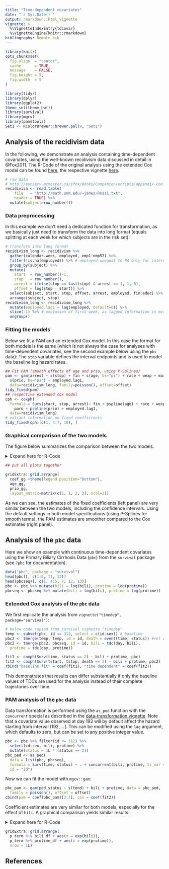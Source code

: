 ```yaml
---
title: "Time-dependent covariates"
date: "`r Sys.Date()`"
output: rmarkdown::html_vignette
vignette: >
  %\VignetteIndexEntry{tdcovar}
  %\VignetteEngine{knitr::rmarkdown}
bibliography: Remote.bib
---
```


```r
library(knitr)
opts_chunk$set(
  fig.align  = "center",
  cache      = TRUE,
  message    = FALSE,
  fig.height = 5,
  fig.width  = 5
)
```

```r
library(tidyr)
library(dplyr)
library(ggplot2)
theme_set(theme_bw())
library(survival)
library(mgcv)
library(pammtools)
Set1 <- RColorBrewer::brewer.pal(9, "Set1")
```

## Analysis of the recidivism data

In the following, we demonstrate an analysis containing time-dependent covariates,
using the well-known recidivism data discussed in detail in @Fox2011.
The R-Code of the original analysis using the extended Cox model can be found
[here](http://socserv.mcmaster.ca/jfox/Books/Companion/scripts/appendix-cox.R),
the respective vignette [here](https://socserv.socsci.mcmaster.ca/jfox/Books/Companion-1E/appendix-cox-regression.pdf).

```r
# raw data
# http://socserv.mcmaster.ca/jfox/Books/Companion/scripts/appendix-cox.R
recidivism <- read.table(
    file   = "http://math.unm.edu/~james/Rossi.txt",
    header = TRUE) %>%
  mutate(subject=row_number())
```


### Data preprocessing

In this example we don't need a dedicated function for transformation,
as we basically just need to transform the data into long format (equals
splitting at each week for which subjects are in the risk set):

```r
# transform into long format
recidivism_long <- recidivism %>%
  gather(calendar.week, employed, emp1:emp52) %>%
  filter(!is.na(employed)) %>% # employed unequal to NA only for intervals under risk
  group_by(subject) %>%
  mutate(
    start  = row_number()-1,
    stop   = row_number(),
    arrest = ifelse(stop == last(stop) & arrest == 1, 1, 0),
    offset = log(stop - start)) %>%
  select(subject, start, stop, offset, arrest, employed, fin:educ) %>%
  arrange(subject, stop)
recidivism_long <- recidivism_long %>%
  mutate(employed.lag1 = lag(employed, default=0)) %>%
  slice(-1) %>% # exclusion of first week, as lagged information is missing
  ungroup()
```


### Fitting the models

Below we fit a PAM and an extended Cox model. In this case the format for
both models is the same (which is not always the case for analyses with
time-dependent covariates, see the second example below using the `pbc` data):
The `stop` variable defines the interval endpoints and is used to model
the baseline log hazard rates.

```r
## Fit PAM (smooth effects of age and prio, using P-Splines)
pam <- gam(arrest ~ s(stop) + fin + s(age, bs="ps") + race + wexp + mar + paro +
  s(prio, bs="ps") + employed.lag1,
  data=recidivism_long, family=poisson(), offset=offset)
tidy_fixed(pam)
## respective extended cox model
cph <- coxph(
  formula = Surv(start, stop, arrest)~ fin + pspline(age) + race + wexp + mar +
    paro + pspline(prio) + employed.lag1,
  data=recidivism_long)
# extract information on fixed coefficients
tidy_fixed(cph)[c(1, 4:7, 10), ]
```

### Graphical comparison of the two models
The figure below summarizes the comparison between the two models.

<details>
<summary>Expand here for R-Code</summary>

```r
all_eff <- purrr::map_df(
  list(
    tidy_fixed(pam),
   	tidy_fixed(cph)[-c(2:3, 8:9), ]),
  bind_rows, .id="Method") %>%
  mutate(Method = factor(Method, levels=2:1, labels=c("Cox-PH", "PAM")))

## plot of fixed coefficients
coef_gg <- ggplot(all_eff, aes(x=variable, y=coef, ymin=ci_lower, ymax=ci_upper)) +
  geom_hline(yintercept = 0, lty=3) +
  geom_pointrange(aes(col=Method, shape=Method),
    position=position_dodge(width=0.5)) +
  scale_colour_manual(
    values = c("black", Set1[1]),
    limits = rev(levels(all_eff$Method))) +
  scale_shape_manual(
    values = c(19, 15),
    limits = rev(levels(all_eff$Method))) +
  coord_flip(ylim=range(-1.5, 1)) +
  ylab(expression(hat(beta)%+-% 1.96 %.% SE)) +
  xlab("")

## to visualize smooth effect of age, create data set where all covariates are
## fixed to mean values except for age, which varies between min and max
## (n = 100)
age_df <- recidivism_long %>% make_newdata(age = seq_range(age, n=100))

## add information on contribution of age to linear predictor (partial effect of age)
age_df <- age_df %>%
  add_term(pam, term="age") %>%
  mutate(cphfit = predict(object=cph, ., type="terms")[,"pspline(age)"])

## prep plot object for smooth effects
smooth_gg <- ggplot(age_df, aes(y=fit)) +
	geom_line(aes(col="PAM")) +
	geom_ribbon(aes(ymin=ci_lower, ymax=ci_upper), alpha=0.3) +
	geom_line(aes(y=cphfit, col="Cox-PH")) +
	scale_colour_manual(name="Method", values=c("#E41A1C", "#000000")) +
  ylab(expression(hat(f)(x))) + theme(legend.position="none")

## plot of the age effect
age_gg <- smooth_gg + aes(x=age) + xlab("Age")


## same as "age"" for "prio" variable
prio_df <- recidivism_long %>% make_newdata(prio = seq_range(prio, n = 100))
prio_df <- prio_df %>%
  add_term(pam, term="prio") %>%
  mutate(cphfit = predict(object=cph, ., type="terms")[,7])

## plot of the prio effect
prio_gg <- smooth_gg %+% prio_df + aes(x=prio) +
  xlab("Number of prior convictions")

## put all plots together
gridExtra::grid.arrange(
  coef_gg +theme(legend.position="bottom"),
  age_gg,
  prio_gg,
  layout_matrix=matrix(c(1, 1, 2, 3), ncol=2))
```

</details>

```r
## put all plots together

gridExtra::grid.arrange(
  coef_gg +theme(legend.position="bottom"),
  age_gg,
  prio_gg,
  layout_matrix=matrix(c(1, 1, 2, 3), ncol=2))
```

As we can see, the estimates of the fixed coefficients (left panel) are
very similar between the two models, including the confidence intervals.
Using the default settings in both model specifications (using P-Splines
for smooth terms), the PAM estimates are smoother compared to the Cox
estimates (right panel).

## Analysis of the `pbc` data

Here we show an example with continuous time-dependent covariates using the
Primary Biliary Cirrhosis Data (`pbc`) from the `survival` package (see
`?pbc` for documentation).

```r
data("pbc", package = "survival")
head(pbc)[, c(1:5, 11, 12)]
head(pbcseq)[, c(1, 4:5, 7, 12, 13)]
pbc <- pbc %>% mutate(bili = log(bili), protime = log(protime))
pbcseq <- pbcseq %>% mutate(bili = log(bili), protime = log(protime))
```

### Extended Cox analysis of the `pbc` data
We first replicate the analysis from `vignette("timedep", package="survival")`:

```r
# below code copied from survival vignette "timedep"
temp <- subset(pbc, id <= 312, select = c(id:sex)) # baseline
pbc2 <- tmerge(temp, temp, id = id, death = event(time, status)) #set range
pbc2 <- tmerge(pbc2, pbcseq, id = id, bili = tdc(day, bili),
  protime = tdc(day, protime))

fit1 <- coxph(Surv(time, status == 2) ~ bili + protime, pbc)
fit2 <- coxph(Surv(tstart, tstop, death == 2) ~ bili + protime, pbc2)
rbind("baseline fit" = coef(fit1), "time dependent" = coef(fit2))
```

This demonstrates that results can differ substantially if only the
baseline values of TDCs are used for the analysis instead of their complete trajectories over time.


### PAM analysis of the `pbc` data

Data transformation is performed using the `as_ped` function with the
`concurrent` special as described in the
[data-transformation vignette](data-transformation.html).
Note that a covariate value observed at day 192 will by default affect the
hazard starting from interval $(192, \ldots]$. This can be modified using
the `lag` argument, which defaults to zero, but can be set to any positive
integer value.


```r
pbc <- pbc %>% filter(id <= 312) %>%
  select(id:sex, bili, protime) %>%
  mutate(status = 1L * (status == 2))
pbc_ped <- as_ped(
  data = list(pbc, pbcseq),
  formula = Surv(time, status) ~ . + concurrent(bili, protime, tz_var = "day"),
  id = "id")
```


Now we can fit the model with `mgcv::gam`:

```r
pbc_pam <- gam(ped_status ~ s(tend) + bili + protime, data = pbc_ped,
  family = poisson(), offset = offset)
cbind(pam = coef(pbc_pam)[2:3], cox = coef(fit2))
```

Coefficient estimates are very similar for both models, especially for the
effect of `bili`. A graphical comparison yields similar results:

<details>
  <summary>Expand here for R-Code</summary>

```r
## Effect of bilirubin
# note that we use the reference argument to calculate
# the relative risk change (x - \bar{x})'\beta for comparison with predict.coxph
# (see also Details section in ?predict.coxph)
reference = sample_info(pbc_ped)
bili_df <- pbc_ped %>% ungroup() %>%
  make_newdata(bili = seq_range(bili, n = 100)) %>%
  add_term(pbc_pam, term = "bili", reference = reference) %>%
  mutate(cox = predict(fit2, ., type = "term")[, "bili"])

## Effect of protime
protime_df <- pbc_ped %>% ungroup() %>%
  make_newdata(protime = seq_range(protime, n=100)) %>%
  add_term(pbc_pam, term = "protime", reference = reference) %>%
  mutate(cox = predict(fit2, ., type = "term")[, "protime"])

# visualization
# remember that bili and protime are log transformed
p_term <- ggplot(data = NULL, aes(y = fit)) + geom_line(aes(col = "PAM")) +
  geom_ribbon(aes(ymin = ci_lower, ymax = ci_upper), alpha = 0.2) +
  geom_line(aes(y = cox, col = "Cox")) +
  scale_colour_manual(name = "Method", values = c("#E41A1C", "#000000"))
gridExtra::grid.arrange(
  p_term %+% bili_df + aes(x = exp(bili)),
  p_term %+% protime_df + aes(x = exp(protime)),
  nrow = 1L)
```
</details>

```r
gridExtra::grid.arrange(
  p_term %+% bili_df + aes(x = exp(bili)),
  p_term %+% protime_df + aes(x = exp(protime)),
  nrow = 1L)
```


## References
